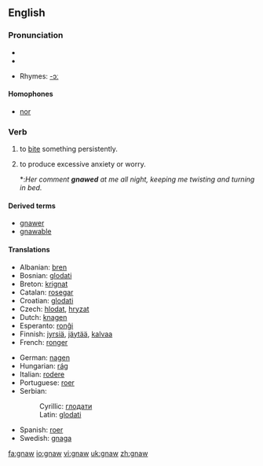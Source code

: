 ==English==

===Pronunciation===
* {{IPA|/nɔː/}}
*{{audio|en-us-gnaw.ogg|Audio (US)}}

* Rhymes: [[Rhymes:English:-ɔː|-ɔː]]

====Homophones====
*[[nor]]

===Verb===
{{en-verb}}
#{{transitive}} to [[bite]] something persistently.
#{{intransitive}} to produce excessive anxiety or worry.
#*:''Her comment '''gnawed''' at me all night, keeping me twisting and turning in bed.''

====Derived terms====
*[[gnawer]]
*[[gnawable]]

====Translations====
{{trans-top|to bite something persistently}}
*Albanian: [[bren]]
*Bosnian: [[glodati]]
*Breton: [[krignat]]
*Catalan: [[rosegar]]
*Croatian: [[glodati]]
*Czech: [[hlodat]], [[hryzat]]
*Dutch: [[knagen]]
*Esperanto: [[ronĝi]]
*Finnish: [[jyrsiä]], [[jäytää]], [[kalvaa]]
*French: [[ronger]]
{{trans-mid}}
*German: [[nagen]]
*Hungarian: [[rág]]
*Italian: [[rodere]]
*Portuguese: [[roer]]
*Serbian:
*:Cyrillic: [[глодати]]
*:Latin: [[glodati]]
*Spanish: [[roer]]
*Swedish: [[gnaga]]
{{trans-bottom}}

[[fa:gnaw]]
[[io:gnaw]]
[[vi:gnaw]]
[[uk:gnaw]]
[[zh:gnaw]]